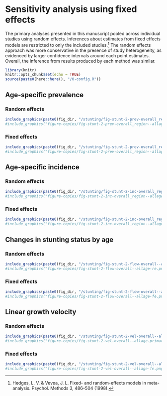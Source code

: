 # Sensitivity analysis using fixed effects {#fixed-effects}

The primary analyses presented in this manuscript pooled across individual studies using random effects. Inferences about estimates from fixed effects models are restricted to only the included studies.[^1] The random effects approach was more conservative in the presence of study heterogeneity, as evidenced by larger confidence intervals around each point estimates. Overall, the inference from results produced by each method was similar. 

```r
library(knitr)
knitr::opts_chunk$set(echo = TRUE)
source(paste0(here::here(), "/0-config.R"))
```

<!-- ##################################################################################### -->
## Age-specific prevalence

### Random effects
```r
include_graphics(paste0(fig_dir, "/stunting/fig-stunt-2-prev-overall_region--allage-primary.png"))
#include_graphics("figure-copies/fig-stunt-2-prev-overall_region--allage-primary.png")

```

### Fixed effects
```r
include_graphics(paste0(fig_dir, "/stunting/fig-stunt-2-prev-overall_region--allage-fe.png"))
#include_graphics("figure-copies/fig-stunt-2-prev-overall_region--allage-fe.png")
```


<!-- ##################################################################################### -->
## Age-specific incidence

### Random effects
```r
include_graphics(paste0(fig_dir, "/stunting/fig-stunt-2-inc-overall_region--allage-primary.png"))
#include_graphics("figure-copies/fig-stunt-2-inc-overall_region--allage-primary.png")
```

### Fixed effects
```r
include_graphics(paste0(fig_dir, "/stunting/fig-stunt-2-inc-overall_region--allage-fe.png"))
#include_graphics("figure-copies/fig-stunt-2-inc-overall_region--allage-fe.png")

```


<!-- ##################################################################################### -->
## Changes in stunting status by age

### Random effects
```r
include_graphics(paste0(fig_dir, "/stunting/fig-stunt-2-flow-overall--allage-re.png"))
#include_graphics("figure-copies/fig-stunt-2-flow-overall--allage-re.png")
```

### Fixed effects
```r
include_graphics(paste0(fig_dir, "/stunting/fig-stunt-2-flow-overall--allage-fe.png"))
#include_graphics("figure-copies/fig-stunt-2-flow-overall--allage-fe.png")
```



<!-- ##################################################################################### -->
## Linear growth velocity

### Random effects
```r
include_graphics(paste0(fig_dir, "/stunting/fig-stunt-2-vel-overall--allage-primary.png")) 
#include_graphics("figure-copies/fig-stunt-2-vel-overall--allage-primary.png")
``` 

### Fixed effects
```r
include_graphics(paste0(fig_dir, "/stunting/fig-stunt-2-vel-overall--allage-primary.png")) 
#include_graphics("figure-copies/fig-stunt-2-vel-overall--allage-fe.png")
``` 


[^1]: Hedges, L. V. & Vevea, J. L. Fixed- and random-effects models in meta-analysis. Psychol. Methods 3, 486–504 (1998).